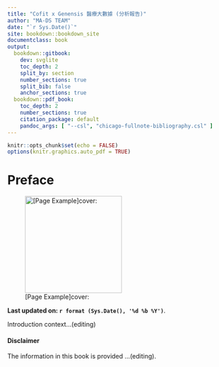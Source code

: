 ```yaml
---
title: "Cofit x Genensis 醫療大數據 (分析報告)"
author: "MA-DS TEAM"
date: "`r Sys.Date()`"
site: bookdown::bookdown_site
documentclass: book
output:
  bookdown::gitbook:
    dev: svglite
    toc_depth: 2
    split_by: section
    number_sections: true
    split_bib: false
    anchor_sections: true
  bookdown::pdf_book:
    toc_depth: 2
    number_sections: true
    citation_package: default
    pandoc_args: [ "--csl", "chicago-fullnote-bibliography.csl" ]
---
```


```r
knitr::opts_chunk$set(echo = FALSE)
options(knitr.graphics.auto_pdf = TRUE)
```

# Preface {#preface_overview .unnumbered}

![[Page Example]cover:](https://upload.wikimedia.org/wikipedia/commons/thumb/8/80/Wikipedia-logo-v2.svg/1200px-Wikipedia-logo-v2.svg.png){width="219"}

**Last updated on: `r format (Sys.Date(), '%d %b %Y')`**.

Introduction context...(editing)

#### Disclaimer {.unnumbered}

The information in this book is provided ...(editing).
